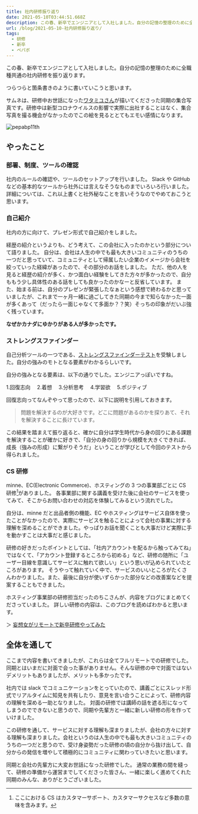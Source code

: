```yaml
---
title: 社内研修振り返り
date: 2021-05-10T03:44:51.668Z
description: この春、新卒でエンジニアとして入社しました。自分の記憶の整理のために全職種共通の社内研修を振り返ります。
url: /blog/2021-05-10-社内研修振り返り/
tags:
  - 研修
  - 新卒
  - ペパボ
---
```


この春、新卒でエンジニアとして入社しました。自分の記憶の整理のために全職種共通の社内研修を振り返ります。

つらつらと箇条書きのように書いていこうと思います。

サムネは、研修中お世話になった[ワタミユさん](https://twitter.com/_wtmy)が描いてくださった同期の集合写真です。研修中は新型コロナウイルスの影響で実際に出社することはなく、集合写真を撮る機会がなかったのでこの絵を見るととてもエモい感情になります。

![pepabp11th](/img/pepabo11th.png "pepabo11th")

## やったこと

### 部署、制度、ツールの確認

社内のルールの確認や、ツールのセットアップを行いました。
Slack や GitHub などの基本的なツールから社外には言えなそうなものまでいろいろ行いました。詳細については、これ以上書くと社外秘なことを言いそうなのでやめておこうと思います。

### 自己紹介

社内の方に向けて、プレゼン形式で自己紹介をしました。

経歴の紹介というよりも、どう考えて、この会社に入ったのかという部分について語りました。
自分は、会社は人生の中でも最も大きいコミュニティのうちの一つだと思っていて、コミュニティとして帰属したい企業のイメージから会社を絞っていった経緯があったので、その部分のお話をしました。
ただ、他の人を見ると経歴の紹介が多く、かつ面白い経験をしてきた方々が多かったので、自分ももう少し具体性のある話をしても良かったのかなーと反省しています。
また、始まる前は、自分のプレゼンが緊張したなぁという感想で終わるかと思っていましたが、これまで一ヶ月一緒に過ごしてきた同期の今まで知らなかった一面が多くあって（だったら一面じゃなくて多面か？？笑）そっちの印象がだいぶ強く残っています。

**なぜかカナダにゆかりがある人が多かったです。**

### ストレングスファインダー

自己分析ツールの一つである、[ストレングスファインダーテスト](https://www.gallup.com/cliftonstrengths)を受験しました。自分の強みのモトとなる要素がわかるらしいです。

自分の強みとなる要素は、以下の通りでした。エンジニアっぽいですね。

1.回復志向　 2.着想　 3.分析思考　 4.学習欲　 5.ポジティブ

回復志向ってなんぞやって思ったので、以下に説明を引用しておきます。

> 問題を解決するのが大好きです。どこに問題があるのかを探りあて、それを解決することに長けています。

この結果を踏まえて振り返ると、確かに自分は学生時代から身の回りにある課題を解決することが確かに好きで、「自分の身の回りから規模を大きくできれば、成長（強みの形成）に繋がりそうだ」ということが学びとして今回のテストから得られました。

### CS 研修

minne、EC(Electronic Commerce)、ホスティングの 3 つの事業部ごとに CS 研修[^cs]がありました。
各事業部に関する講義を受けた後に会社のサービスを使ってみて、そこからお問い合わせの対応を体験してみるという流れでした。

自分は、minne だと出品者側の機能、EC やホスティングはサービス自体を使ったことがなかったので、実際にサービスを触ることによって会社の事業に対する理解を深めることができました。やっぱりお話を聞くことも大事だけど実際に手を動かすことは大事だと感じました。

研修の好きだったポイントとしては、「社内アカウントを配るから触ってみてね」ではなくて、「アカウント登録するところから初める」など、研修の随所に「ユーザー目線を意識してサービスに触れて欲しい」という思いが込められていたところがあります。
そうやって触れていく中で、サービスのいいところがたくさんわかりました。また、最後に自分が使いずらかった部分などの改善案などを提案することもできました。

ホスティング事業部の研修担当だったのちこさんが、内容をブログにまとめてくださっていました。
詳しい研修の内容は、このブログを読めばわかると思います。

＞ [妄想女がリモートで新卒研修やってみた](https://note.com/ayanck/n/n976ecaf220c4)

## 全体を通して

ここまで内容を書いてきましたが、これらは全てフルリモートでの研修でした。
同期とはいまだに対面で会った事がありません。そんな研修の中で対面ではないデメリットもありましたが、メリットも多かったです。

社内では slack でコミュニケーションをとっていたので、講義ごとにスレッド形式でリアルタイムに知見を共有したり、意見を言い合うことによって、研修内容の理解を深める一助となりました。
対面の研修では講師の話を遮る形になってしまうのでできないと思うので、同期や先輩方と一緒に新しい研修の形を作っていけました。

この研修を通して、サービスに対する理解も深まりましたが、会社の方々に対する理解も深まりました。会社というのは人生の中でも最も大きいコミュニティのうちの一つだと思うので、受け身姿勢だった研修の頃の自分から抜け出して、自分からの発信を増やして積極的にコミュニティに関わっていきたいと思います。

同期と会社の先輩方に大変お世話になった研修でした。
通常の業務の間を縫って、研修の準備から運営までしてくださった皆さん、一緒に楽しく進めてくれた同期のみんな、ありがとうございました。

[^cs]: ここにおける CS はカスタマーサポート、カスタマーサクセスなど多数の意味を含みます。
